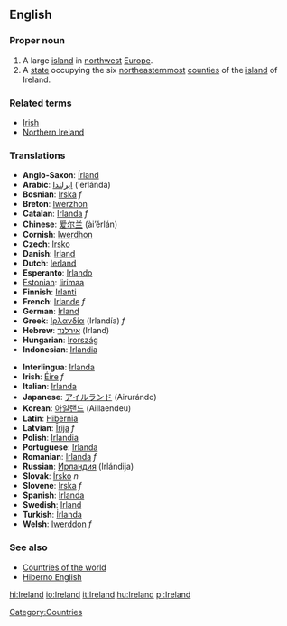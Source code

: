 {{wikipedia}}
==English==
===Proper noun===
# A large [[island]] in [[northwest]] [[Europe]].
# A [[state]] occupying the six [[northeast]]ernmost [[counties]] of the [[island]] of Ireland.

===Related terms===
*[[Irish]]
*[[Northern Ireland]]

===Translations===
{{top}}
*'''Anglo-Saxon''': [[Írland]]
*'''Arabic''': [[ايرلندا]] (’erlánda)
*'''Bosnian''': [[Irska]] ''f''
*'''Breton''': [[Iwerzhon]]
*'''Catalan''': [[Irlanda]] ''f''
*'''Chinese''': [[爱尔兰]] (ài’ěrlán)
*'''Cornish''': [[Iwerdhon]]
*'''Czech''': [[Irsko]]
*'''Danish''': [[Irland]]
*'''Dutch''': [[Ierland]]
*'''Esperanto''': [[Irlando]]
*[[Estonian]]: [[Iirimaa]]
*'''Finnish''': [[Irlanti]]
*'''French''': [[Irlande]] ''f''
*'''German''': [[Irland]]
*'''Greek''': [[Ιρλανδία]] (Irlandía) ''f''
*'''Hebrew''': [[אירלנד]] (Irland)
*'''Hungarian''': [[Írország]]
*'''Indonesian''': [[Irlandia]]
{{mid}}
*'''Interlingua''': [[Irlanda]]
*'''Irish''': [[Éire]] ''f''
*'''Italian''': [[Irlanda]]
*'''Japanese''': [[アイルランド]] (Airurándo)
*'''Korean''': [[아일랜드]] (Aillaendeu)
*'''Latin''': [[Hibernia]]
*'''Latvian''': [[Īrija]] ''f''
*'''Polish''': [[Irlandia]]
*'''Portuguese''': [[Irlanda]]
*'''Romanian''': [[Irlanda]] ''f''
*'''Russian''': [[Ирландия]] (Irlándija) {{f}}
*'''Slovak''': [[Írsko]] ''n''
*'''Slovene''': [[Irska]] ''f''
*'''Spanish''': [[Irlanda]]
*'''Swedish''': [[Irland]]
*'''Turkish''': [[İrlanda]]
*'''Welsh''': [[Iwerddon]] ''f''
{{bottom}}

===See also===
*[[Countries of the world]]
*[[Hiberno English]]

[[Category:Countries]]

[[hi:Ireland]]
[[io:Ireland]]
[[it:Ireland]]
[[hu:Ireland]]
[[pl:Ireland]]